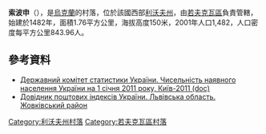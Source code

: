 {{coord|50|2|36|N|24|0|0|E|scale:30000|display=title}}

'''索波申'''（{{lang-uk|Сопошин}}），是[[烏克蘭|烏克蘭]]的村落，位於該國西部[[利沃夫州|利沃夫州]]，由[[若夫克瓦區|若夫克瓦區]]負責管轄，始建於1482年，面積1.76平方公里，海拔高度150米，2001年人口1,482，人口密度每平方公里843.96人。

==參考資料==
*[https://web.archive.org/web/20121010205321/http://stat6.stat.lviv.ua/PXWEB2007/ukr/publ/2011/chnas.zip Державний комітет статистики України. Чисельність наявного населення України на 1 січня 2011 року, Київ-2011 (doc)]
*[http://www.uaidx.com/13/280/index Довідник поштових індексів України. Львівська область. Жовківський район]

{{DEFAULTSORT:Сопошин}}
[[Category:利沃夫州村落|Category:利沃夫州村落]]
[[Category:若夫克瓦區村落|Category:若夫克瓦區村落]]


{{Lviv-geo-stub}}